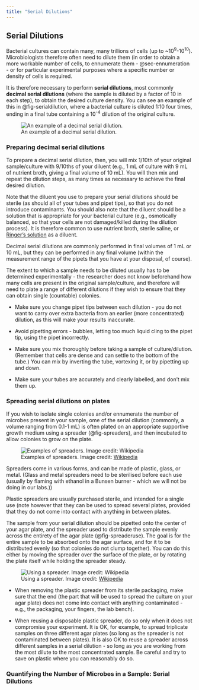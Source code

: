 ```yaml
---
title: "Serial Dilutions"
---
```


## Serial Dilutions {#sec-serialdilutions}

Bacterial cultures can contain many, many trillions of cells (up to ~10<sup>9</sup>-10<sup>10</sup>). Microbiologists therefore often need to dilute them (in order to obtain a more workable number of cells, to ennumerate them - @sec-ennumeration - or for particular experimental purposes where a specific number or density of cells is required.

It is therefore necessary to perform **serial dilutions**, most commonly **decimal serial dilutions** (where the sample is diluted by a factor of 10 in each step), to obtain the desired culture density. You can see an example of this in @fig-serialdilution, where a bacterial culture is diluted 1:10 four times, ending in a final tube containing a 10<sup>-4</sup> dilution of the original culture. 

![An example of a decimal serial dilution.](images/serial-dilution.JPG){#fig-serialdilution}

### Preparing decimal serial dilutions

To prepare a decimal serial dilution, then, you will mix 1/10th of your original sample/culture with 9/10ths of your diluent (e.g., 1 mL of culture with 9 mL of nutrient broth, giving a final volume of 10 mL). You will then mix and repeat the dilution steps, as many times as necessary to achieve the final desired dilution.

Note that the diluent you use to prepare your serial dilutions should be sterile (as should all of your tubes and pipet tips), so that you do not introduce contaminants. You should also note that the diluent should be a solution that is appropriate for your bacterial culture (e.g., osmotically balanced, so that your cells are not damaged/killed during the dilution process). It is therefore common to use nutrient broth, sterile saline, or <a href="https://en.wikipedia.org/wiki/Ringer%27s_solution">Ringer's solution</a> as a diluent.

::: {.callout-note title="Decimal serial dilutions in practice"}

Decimal serial dilutions are commonly performed in final volumes of 1 mL or 10 mL, but they can be performed in any final volume (within the measurement range of the pipets that you have at your disposal, of course). 

The extent to which a sample needs to be diluted usually has to be determined experimentally - the researcher does not know beforehand how many cells are present in the original sample/culture, and therefore will need to plate a range of different dilutions if they wish to ensure that they can obtain single (countable) colonies. 

:::

::: {.callout-tip title="Top tips for making accurate serial dilutions"}

* Make sure you change pipet tips between each dilution - you do not want to carry over extra bacteria from an earlier (more concentrated) dilution, as this will make your results inaccurate.

* Avoid pipetting errors - bubbles, letting too much liquid cling to the pipet tip, using the pipet incorrectly.

* Make sure you mix thoroughly before taking a sample of culture/dilution. (Remember that cells are dense and can settle to the bottom of the tube.) You can mix by inverting the tube, vortexing it, or by pipetting up and down.

* Make sure your tubes are accurately and clearly labelled, and don't mix them up. 

:::

### Spreading serial dilutions on plates

If you wish to isolate single colonies and/or ennumerate the number of microbes present in your sample, ome of the serial dilution (commonly, a volume ranging from 0.1-1 mL) is often plated on an appropriate supportive growth medium using a spreader (@fig-spreaders), and then incubated to allow colonies to grow on the plate.

![Examples of spreaders. Image credit: <a href="https://en.wikipedia.org/wiki/Cell_spreader#/media/File:Plate_spreaders-set.jpg">Wikipedia</a>](images/Plate_spreaders-set.jpg){#fig-spreaders}

Spreaders come in various forms, and can be made of plastic, glass, or metal. (Glass and metal spreaders need to be sterilised before each use (usually by flaming with ethanol in a Bunsen burner - which we will not be doing in our labs.))

Plastic spreaders are usually purchased sterile, and intended for a single use (note however that they can be used to spread several plates, provided that they do not come into contact with anything in between plates. 

The sample from your serial dilution should be pipetted onto the center of your agar plate, and the spreader used to distribute the sample evenly across the entirety of the agar plate (@fig-spreaderuse). The goal is for the entire sample to be absorbed onto the agar surface, and for it to be distributed evenly (so that colonies do not clump together). You can do this either by moving the spreader over the surface of the plate, or by rotating the plate itself while holding the spreader steady.

![Using a spreader. Image credit: <a href="https://en.wikipedia.org/wiki/Cell_spreader#/media/File:Uses_of_a_cell_spreader.jpg">Wikipedia</a>](images/spreaderuse.jpg){#fig-spreaderuse}

::: {.callout-tip title="Top tips for using a spreader"}

* When removing the plastic spreader from its sterile packaging, make sure that the end (the part that will be used to spread the culture on your agar plate) does not come into contact with anything contaminated - e.g., the packaging, your fingers, the lab bench).

* When reusing a disposable plastic spreader, do so only when it does not compromise your experiment. It is OK, for example, to spread triplicate samples on three different agar plates (so long as the spreader is not contaminated between plates). It is also OK to reuse a spreader across different samples in a serial dilution - so long as you are working from the most dilute to the most concentrated sample. Be careful and try to save on plastic where you can reasonably do so. 

:::

### Quantifying the Number of Microbes in a Sample: Serial Dilutions {#sec-ennumeration}

